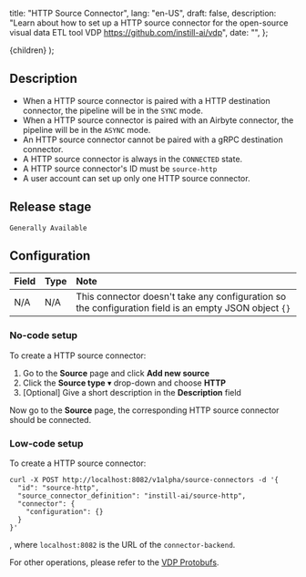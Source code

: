   title: "HTTP Source Connector",
  lang: "en-US",
  draft: false,
  description:
    "Learn about how to set up a HTTP source connector for the open-source visual data ETL tool VDP https://github.com/instill-ai/vdp",
  date: "",
};

  <DocsLayout meta={meta}>{children}</DocsLayout>
);

## Description

- When a HTTP source connector is paired with a HTTP destination connector, the pipeline will be in the `SYNC` mode.
- When a HTTP source connector is paired with an Airbyte connector, the pipeline will be in the `ASYNC` mode.
- An HTTP source connector cannot be paired with a gRPC destination connector.
- A HTTP source connector is always in the `CONNECTED` state.
- A HTTP source connector's ID must be `source-http`
- A user account can set up only one HTTP source connector.

## Release stage

`Generally Available`

## Configuration

| Field | Type | Note                                                                                                  |
| :---- | :--- | :---------------------------------------------------------------------------------------------------- |
| N/A   | N/A  | This connector doesn't take any configuration so the configuration field is an empty JSON object `{}` |

### No-code setup

To create a HTTP source connector:

1. Go to the **Source** page and click **Add new source**
2. Click the **Source type** ▾ drop-down and choose **HTTP**
3. [Optional] Give a short description in the **Description** field

Now go to the **Source** page, the corresponding HTTP source connector should be connected.

### Low-code setup

To create a HTTP source connector:

```shellscript cURL
curl -X POST http://localhost:8082/v1alpha/source-connectors -d '{
  "id": "source-http",
  "source_connector_definition": "instill-ai/source-http",
  "connector": {
    "configuration": {}
  }
}'
```

, where `localhost:8082` is the URL of the `connector-backend`.

For other operations, please refer to the [VDP Protobufs](https://buf.build/instill-ai/protobufs).
